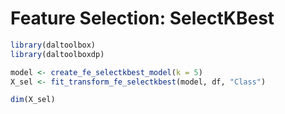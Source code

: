 # Feature Selection: SelectKBest

```r
library(daltoolbox)
library(daltoolboxdp)

model <- create_fe_selectkbest_model(k = 5)
X_sel <- fit_transform_fe_selectkbest(model, df, "Class")

dim(X_sel)
```
